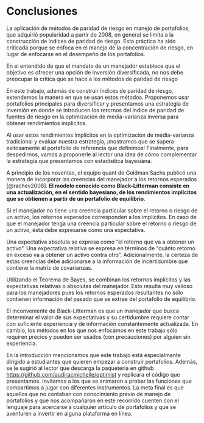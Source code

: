 
# Conclusiones

La aplicación de métodos de paridad de riesgo en manejo de portafolios, que adquirió popularidad a partir de 2008, en general se limita a la construcción de índices de paridad de riesgo. Esta práctica ha sido criticada porque se enfoca en el manejo de la concentración de riesgo, en lugar de enfocarse en el desempeño de los portafolios. 

En el entendido de que el mandato de un manejador establece que el objetivo es ofrecer una opción de inversión diversificada, no nos debe preocupar la crítica que se hace a los métodos de paridad de riesgo

En este trabajo, además de construir índices de paridad de riesgo, extendemos la manera en que se usan estos métodos. Proponemos usar portafolios principales para diversificar y presentamos una estrategia de inversión en donde se introducen los retornos del índice de paridad de fuentes de riesgo en la optimización de media-varianza inversa para obtener rendimientos implícitos.

<!-- En el entendido de que el mandato de un manejador establece que el objetivo es ofrecer una opción de inversión diversificada, no nos debe preocupar la crítica que se hace a los métodos de paridad de riesgo, pues en la evaluación de nuestra estrategia se mostró que se supera al portafolio de referencia. -->

Al usar estos rendimientos implícitos en la optimización de media-varianza tradicional y evaluar nuestra estrategia, ¡mostramos que se supera exitosamente al portafolio de referencia que definimos! Finalmente, para despedirnos, vamos a proponerle al lector una idea de cómo complementar la estrategia que presentamos con estadísitica bayesiana.

A principio de los noventas, el equipo quant de Goldman Sachs publicó una manera de incorporar las creencias del manejador a los retornos esperados [@rachev2008]. **El modelo conocido como Black-Litterman consiste en una actualización, en el sentido bayesiano, de los rendimientos implícitos que se obtienen a partir de un portafolio de equilibrio**. 

Si el manejador no tiene una creencia particular sobre el retorno o riesgo de un activo, los retornos esperados corresponden a los implícitos. En caso de que el manejador tenga una creencia particular sobre el retorno o riesgo de un activo, ésta debe expresarse como una expectativa. 

Una expectativa absoluta se expresa como "el retorno que va a obtener un activo". Una expectativa relativa se expresa en términos de "cuánto retorno en exceso va a obtener un activo contra otro". Adicionalmente, la certeza de estas creencias debe adicionarse a la información de incertidumbre que contiene la matriz de covarianzas.

Utilizando el Teorema de Bayes, se combinan los retornos implícitos y las expectativas relativas o absolutas del manejador. Esto resulta muy valioso para los manejadores pues los retornos esperados resultantes no sólo contienen información del pasado que se extrae del portafolio de equilibrio. 

El inconveniente de Black-Litterman es que un manejador que busca determinar el valor de sus expectativas y su certidumbre requiere contar con suficiente experiencia y de información constantemente actualizada. En cambio, los métodos en los que nos enfocamos en este trabajo sólo requiren precios y pueden ser usados (con precauciones) por alguien sin experiencia.

En la introducción mencionamos que este trabajo está especialmente dirigido a estudiantes que quieren empezar a construir portafolios. Además, se le sugirió al lector que descarga la paquetería en github [https://github.com/audiracmichelle/optimist](https://github.com/audiracmichelle/optimist) y replicara el código que presentamos. Invitamos a los que se animaron a probar las funciones que compartimos a jugar con diferentes instrumentos. La meta final es que aquellos que no contaban con conocimiento previo de manejo de portafolios y que nos acompañaron en este recorrido cuenten con el lenguaje para acercarse a cualquier artículo de portafolios y que se aventuren a invertir en alguna plataforma en línea.

